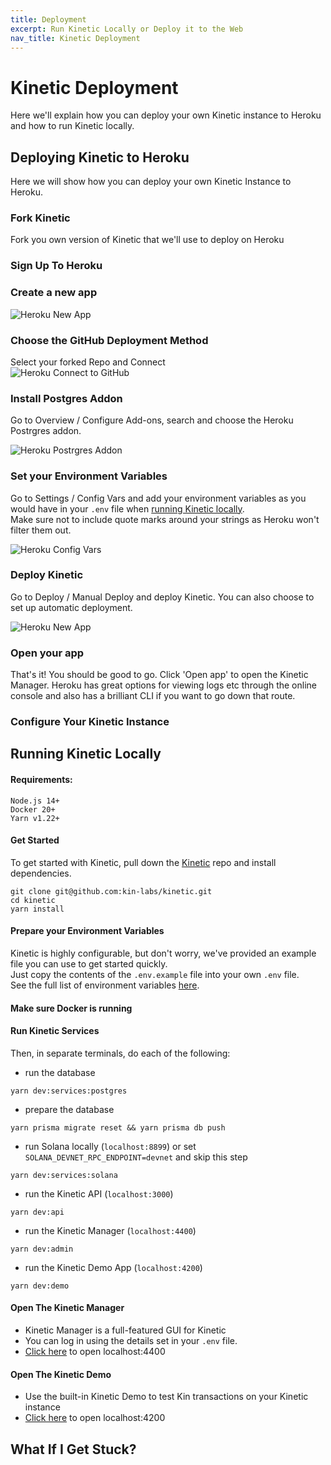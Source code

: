 ```yaml
---
title: Deployment
excerpt: Run Kinetic Locally or Deploy it to the Web
nav_title: Kinetic Deployment
---
```


# Kinetic Deployment

Here we'll explain how you can deploy your own Kinetic instance to Heroku and how to run Kinetic locally.

<div className="mt-8 grid gap-6 md:grid-cols-2">
  <NavCard
    title="Deploy Kinetic"
    pngFile="heroku"
    link={{ url: '/docs/developers/kinetic-deployment#deploying-kinetic-to-heroku', label: 'Time to Deploy!' }}
  />
  <NavCard
    title="Run Kinetic Locally"
    svgFile="docker-brands"
    link={{ url: '/docs/developers/kinetic-deployment#running-kinetic-locally', label: 'Go Local' }}
  />
</div>

## Deploying Kinetic to Heroku

Here we will show how you can deploy your own Kinetic Instance to Heroku.

### Fork Kinetic

Fork you own version of Kinetic that we'll use to deploy on Heroku

<div className="mt-8 grid gap-6 md:grid-cols-2">
  <NavCard
    title="Fork Kinetic"
    icon="github"
    link={{ url: 'https://github.com/kin-labs/kinetic/fork/', label: 'See the Repo' }}
  />
</div>

### Sign Up To Heroku

<div className="mt-8 grid gap-6 md:grid-cols-2">
  <NavCard
    title="Heroku Account"
    pngFile="heroku"
    link={{ url: 'https://dashboard.heroku.com/apps/', label: 'Sign Up / Log In' }}
  />
</div>

### Create a new app

![Heroku New App](/images/deployment/Heroku01.png)

### Choose the GitHub Deployment Method

Select your forked Repo and Connect<br/>
![Heroku Connect to GitHub](/images/deployment/Heroku02.png)

### Install Postgres Addon

Go to Overview / Configure Add-ons, search and choose the Heroku Postrgres addon.<br/>

![Heroku Postrgres Addon](/images/deployment/Heroku04.png)

### Set your Environment Variables

Go to Settings / Config Vars and add your environment variables as you would have in your `.env` file when [running Kinetic locally](/developers/deployment/#prepare-your-environment-variables).<br/>
Make sure not to include quote marks around your strings as Heroku won't filter them out.<br/>

![Heroku Config Vars](/images/deployment/Heroku03.png)

### Deploy Kinetic

Go to Deploy / Manual Deploy and deploy Kinetic. You can also choose to set up automatic deployment.

![Heroku New App](/images/deployment/Heroku05.png)

### Open your app

That's it! You should be good to go. Click 'Open app' to open the Kinetic Manager. Heroku has great options for viewing logs etc through the online console and also has a brilliant CLI if you want to go down that route.

### Configure Your Kinetic Instance

<KineticManager />

## Running Kinetic Locally

#### Requirements:

```shell
Node.js 14+
Docker 20+
Yarn v1.22+
```

#### Get Started

To get started with Kinetic, pull down the [Kinetic](https://github.com/kin-labs/kinetic) repo and install dependencies.

```shell
git clone git@github.com:kin-labs/kinetic.git
cd kinetic
yarn install
```

#### Prepare your Environment Variables

Kinetic is highly configurable, but don't worry, we've provided an example file you can use to get started quickly.<br/>
Just copy the contents of the `.env.example` file into your own `.env` file.<br/>
See the full list of environment variables <a href='https://github.com/kin-labs/kinetic/blob/dev/.env.example' target='_blank'>here</a>.

#### Make sure Docker is running

<div className="mt-8 grid gap-6 md:grid-cols-2">
  <NavCard title="Docker" svgFile="docker-brands" link={{ url: 'https://www.docker.com/', label: 'Get it here' }} />
</div>

#### Run Kinetic Services

Then, in separate terminals, do each of the following:

- run the database

```shell
yarn dev:services:postgres
```

- prepare the database

```shell
yarn prisma migrate reset && yarn prisma db push
```

- run Solana locally (`localhost:8899`) or set `SOLANA_DEVNET_RPC_ENDPOINT=devnet` and skip this step

```shell
yarn dev:services:solana
```

- run the Kinetic API (`localhost:3000`)

```shell
yarn dev:api
```

- run the Kinetic Manager (`localhost:4400`)

```shell
yarn dev:admin
```

- run the Kinetic Demo App (`localhost:4200`)

```shell
yarn dev:demo
```

#### Open The Kinetic Manager

- Kinetic Manager is a full-featured GUI for Kinetic
- You can log in using the details set in your `.env` file.
- [Click here](http://localhost:4400) to open localhost:4400

#### Open The Kinetic Demo

- Use the built-in Kinetic Demo to test Kin transactions on your Kinetic instance
- [Click here](http://localhost:4200) to open localhost:4200

## What If I Get Stuck?

<Help />
